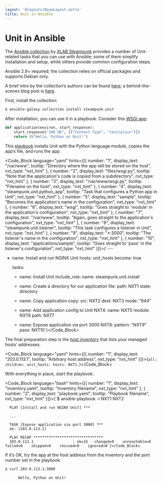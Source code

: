 ```yaml
---
layout: '@layouts/BaseLayout.astro'
title: Unit in Ansible
---
```

# Unit in Ansible

The [Ansible collection](https://galaxy.ansible.com/steampunk/unit) by [XLAB Steampunk](https://steampunk.si) provides a number of Unit-related tasks that you can use with Ansible; some of them simplify installation and setup, while others provide common configuration steps.

<Note type="note">
Ansible 2.9+ required; the collection relies on official packages and supports Debian only.
</Note>

A brief intro by the collection’s authors can be found [here](https://docs.steampunk.si/unit/quickstart.html); a behind-the-scenes blog post is [here](https://steampunk.si/blog/why-and-how-of-the-nginx-unit-ansible-collection/).

First, install the collection:

```bash
$ ansible-galaxy collection install steampunk.unit
```

After installation, you can use it in a playbook.  Consider this [WSGI app](../configuration.md#configuration-python):

```python
def application(environ, start_response):
    start_response("200 OK", [("Content-Type", "text/plain")])
    return (b"Hello, Python on Unit!")
```

This [playbook](https://docs.ansible.com/ansible/latest/playbook_guide/playbooks_intro.html) installs Unit with the Python language module, copies the app’s file, and runs the app:

<Code_Block language="yaml" hints={[{ number: "1", display_text: "/var/www", tooltip: "Directory where the app will be stored on the host", nxt_type: "nxt_hint" }, { number: "2", display_text: "files/wsgi.py", tooltip: "Note that the application's code is copied from a subdirectory", nxt_type: "nxt_hint" }, { number: "3", display_text: "/var/www/wsgi.py", tooltip: "Filename on the host", nxt_type: "nxt_hint" }, { number: "4", display_text: "steampunk.unit.python_app", tooltip: "Task that configures a Python app in Unit", nxt_type: "nxt_hint" }, { number: "5", display_text: "sample", tooltip: "Becomes the application's name in the configuration", nxt_type: "nxt_hint" }, { number: "6", display_text: "wsgi", tooltip: "Goes straight to 'module' in the application's configuration", nxt_type: "nxt_hint" }, { number: "7", display_text: "/var/www", tooltip: "Again, goes straight to the application's configuration", nxt_type: "nxt_hint" }, { number: "8", display_text: "steampunk.unit.listener", tooltip: "This task configures a listener in Unit", nxt_type: "nxt_hint" }, { number: "9", display_text: "*:3000", tooltip: "The listener's name in the configuration", nxt_type: "nxt_hint" }, { number: "10", display_text: "applications/sample", tooltip: "Goes straight to 'pass' in the listener's configuration", nxt_type: "nxt_hint" }]}>{`---

- name: Install and run NGINX Unit
  hosts: unit_hosts
  become: true

  tasks:
    - name: Install Unit
      include_role:
        name: steampunk.unit.install

    - name: Create a directory for our application
      file:
        path: NXT1
        state: directory

    - name: Copy application
      copy:
        src: NXT2
        dest: NXT3
        mode: "644"

    - name: Add application config to Unit
      NXT4:
        name: NXT5
        module: NXT6
        path: NXT7

    - name: Expose application via port 3000
      NXT8:
        pattern: "NXT9"
        pass: NXT10`}</Code_Block>

The final preparation step is the [host inventory](https://docs.ansible.com/ansible/latest/inventory_guide/intro_inventory.html) that lists your managed hosts’ addresses:

<Code_Block language="yaml" hints={[{ number: "1", display_text: "203.0.113.1", tooltip: "Arbitrary host address", nxt_type: "nxt_hint" }]}>{`all:
  children:
    unit_hosts:
      hosts:
        NXT1:`}</Code_Block>

With everything in place, start the playbook:

<Code_Block language="bash" hints={[{ number: "1", display_text: "inventory.yaml", tooltip: "Inventory filename", nxt_type: "nxt_hint" }, { number: "2", display_text: "playbook.yaml", tooltip: "Playbook filename", nxt_type: "nxt_hint" }]}>{`$ ansible-playbook -i NXT1 NXT2

      PLAY [Install and run NGINX Unit] ***

      ...

      TASK [Expose application via port 3000] ***
      ok: [203.0.113.1]

      PLAY RECAP ********************************
      203.0.113.1                  : ok=15   changed=0    unreachable=0    failed=0    skipped=0    rescued=0    ignored=0`}</Code_Block>

If it’s OK, try the app at the host address from the inventory and the port number set in the playbook:

```bash
$ curl 203.0.113.1:3000

      Hello, Python on Unit!
```